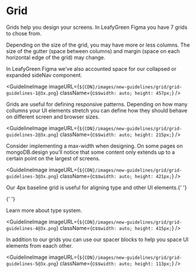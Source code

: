 
# Grid

Grids help you design your screens. In LeafyGreen Figma you have 7 grids to
chose from.

Depending on the size of the grid, you may have more or less columns. The size
of the gutter (space between columns) and margin (space on each horizontal
edge of the grid) may change.

In LeafyGreen Figma we’ve also accounted space for our collapsed or expanded
sideNav component.

<GuidelineImage
  imageURL={`${CDN}/images/new-guidelines/grid/grid-guidelines-1@3x.png`}
  className={css`
    width: auto;
    height: 457px;
  `}
/>

Grids are useful for defining responsive patterns. Depending on how many
collumns your UI elements stretch you can define how they should behave on
different screen and browser sizes.

<GuidelineImage
  imageURL={`${CDN}/images/new-guidelines/grid/grid-guidelines-2@3x.png`}
  className={css`
    width: auto;
    height: 215px;
  `}
/>

Consider implementing a max-width when designing. On some pages on
mongoDB.design you’ll notice that some content only extends up to a certain
point on the largest of screens.

<GuidelineImage
  imageURL={`${CDN}/images/new-guidelines/grid/grid-guidelines-3@3x.png`}
  className={css`
    width: auto;
    height: 421px;
  `}
/>

Our 4px baseline grid is useful for aligning type and other UI elements.{' '}

{' '}
<Link href="https://www.mongodb.design/component/typography/example/">
  Learn more about type system.
</Link>

<GuidelineImage
  imageURL={`${CDN}/images/new-guidelines/grid/grid-guidelines-4@3x.png`}
  className={css`
    width: auto;
    height: 415px;
  `}
/>

In addition to our grids you can use our spacer blocks to help you space UI
elements from eaach other.

<GuidelineImage
  imageURL={`${CDN}/images/new-guidelines/grid/grid-guidelines-5@3x.png`}
  className={css`
    width: auto;
    height: 113px;
  `}
/>
